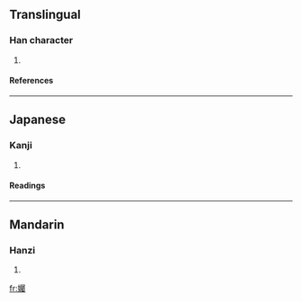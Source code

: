 ==Translingual==
===Han character===
{{Han char|rn=38|rad=女|as=21|sn=24|four=4742<sub>7</sub>|canj=女尸水戈 (VSEI)}}
# {{defn|Han|sort=女21}}
====References====
{{Han ref|kx=0274.300|dkj=06919|dj=0543.060|hdz=21092.060|uh=5B4E|ud=23374|bh=F8A7|bd=63655}}
----
==Japanese==
===Kanji===
{{ja-kanji|grade=|rs=女21}}
# {{defn|Japanese}} 
====Readings====
{{ja-readings|on=[[しょく]] (shoku), [[そく]] (soku), [[ぞく]] (zoku), [[たく]] (taku), [[ちょく]] (choku)|kun=[[つつしむ]] (tsutsushimu)}}
----
==Mandarin==
===Hanzi===
{{cmn-hanzi|pin=[[zhǔ]] (zhu3)|wg=chu<sup>3</sup>}}
# {{defn|Mandarin}}

[[fr:孎]]